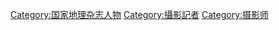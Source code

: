 [[Category:国家地理杂志人物|Category:国家地理杂志人物]]
[[Category:攝影記者|Category:攝影記者]]
[[Category:摄影师|Category:摄影师]]